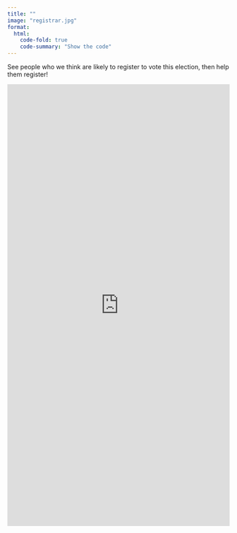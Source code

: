 ```yaml
---
title: ""
image: "registrar.jpg"
format:
  html:
    code-fold: true
    code-summary: "Show the code"
---
```


See people who we think are likely to register to vote this election, then help them register!

<iframe height="1000" width="100%" frameborder="no" src="https://dr-iggs.shinyapps.io/BestToRegister/"> </iframe>

